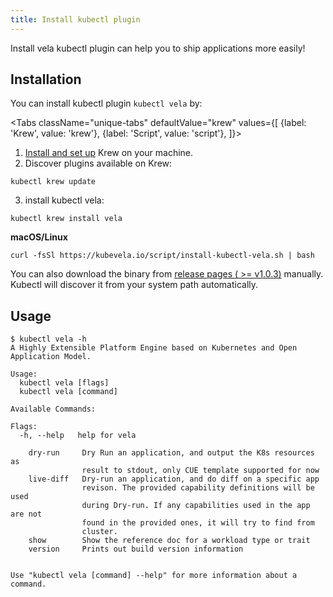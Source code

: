 ```yaml
---
title: Install kubectl plugin
---
```


Install vela kubectl plugin can help you to ship applications more easily!

## Installation

You can install kubectl plugin `kubectl vela` by:

<Tabs
className="unique-tabs"
defaultValue="krew"
values={[
    {label: 'Krew', value: 'krew'},
    {label: 'Script', value: 'script'},
]}>
<TabItem value="krew">

1. [Install and set up](https://krew.sigs.k8s.io/docs/user-guide/setup/install/) Krew on your machine.
2. Discover plugins available on Krew:
```shell
kubectl krew update
```
3. install kubectl vela:
```shell script
kubectl krew install vela
```

</TabItem>
<TabItem value="script">

**macOS/Linux**
```shell script
curl -fsSl https://kubevela.io/script/install-kubectl-vela.sh | bash
```

You can also download the binary from [release pages ( >= v1.0.3)](https://github.com/kubevela/kubevela/releases) manually.
Kubectl will discover it from your system path automatically.

</TabItem>
</Tabs>



## Usage

```shell
$ kubectl vela -h
A Highly Extensible Platform Engine based on Kubernetes and Open Application Model.

Usage:
  kubectl vela [flags]
  kubectl vela [command]

Available Commands:

Flags:
  -h, --help   help for vela

    dry-run  	Dry Run an application, and output the K8s resources as
             	result to stdout, only CUE template supported for now
    live-diff	Dry-run an application, and do diff on a specific app
             	revison. The provided capability definitions will be used
             	during Dry-run. If any capabilities used in the app are not
             	found in the provided ones, it will try to find from
             	cluster.
    show     	Show the reference doc for a workload type or trait
    version  	Prints out build version information


Use "kubectl vela [command] --help" for more information about a command.
```
